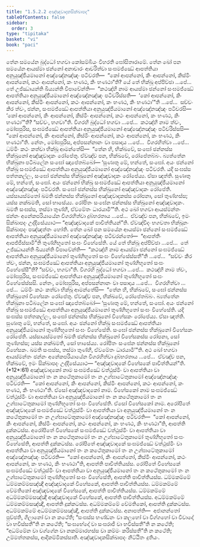 ```yaml
---
title: "1.5.2.2 අඤ්ඤවාදකසික්ඛාපද"
tableOfContents: false
sidebar:
  order: 3
type: "tipitaka"
basket: "vi"
book: "paci"
---
```



<DynamicBreadcrumb />

<Division number="94" book="paci">

<Paragraph number="350" book="paci">
තේන සමයේන බුද්ධෝ භගවා කෝසම්බියං විහරති ඝෝසිතාරාමේ. තේන ඛෝ පන සමයේන ආයස්මා ඡන්නෝ අනාචාරං ආචරිත්වා සංඝමජ්ඣේ ආපත්තියා අනුයුඤ්ජීයමානෝ අඤ්ඤේනඤ්ඤං පටිචරති—  “කෝ ආපන්නෝ, කිං ආපන්නෝ, කිස්මිං ආපන්නෝ, කථං ආපන්නෝ, කං භණථ, කිං භණථා”ති?
</Paragraph>

<Paragraph number="351" book="paci">
යේ තේ භික්ඛූ අප්පිච්ඡා …පේ…  තේ උජ්ඣායන්ති ඛිය්‍යන්ති විපාචේන්ති—  “කථඤ්හි නාම ආයස්මා ඡන්නෝ සංඝමජ්ඣේ ආපත්තියා අනුයුඤ්ජීයමානෝ අඤ්ඤේනඤ්ඤං පටිචරිස්සති—  ‘කෝ ආපන්නෝ, කිං ආපන්නෝ, කිස්මිං ආපන්නෝ, කථං ආපන්නෝ, කං භණථ, කිං භණථා’”ති …පේ…  සච්චං කිර ත්වං, ඡන්න, සංඝමජ්ඣේ ආපත්තියා අනුයුඤ්ජීයමානෝ අඤ්ඤේනඤ්ඤං පටිචරසි—  ‘කෝ ආපන්නෝ, කිං ආපන්නෝ, කිස්මිං ආපන්නෝ, කථං ආපන්නෝ, කං භණථ, කිං භණථා’”ති? “සච්චං, භගවා”ති. විගරහි බුද්ධෝ භගවා …පේ…  කථඤ්හි නාම ත්වං, මෝඝපුරිස, සංඝමජ්ඣේ ආපත්තියා අනුයුඤ්ජීයමානෝ අඤ්ඤේනඤ්ඤං පටිචරිස්සසි—  “කෝ ආපන්නෝ, කිං ආපන්නෝ, කිස්මිං ආපන්නෝ, කථං ආපන්නෝ, කං භණථ, කිං භණථා”ති. නේතං, මෝඝපුරිස, අප්පසන්නානං වා පසාදාය …පේ…  විගරහිත්වා …පේ…  ධම්මිං කථං කත්වා භික්ඛූ ආමන්තේසි—  “තේන හි, භික්ඛවේ, සංඝෝ ඡන්නස්ස භික්ඛුනෝ අඤ්ඤවාදකං රෝපේතු. ඒවඤ්ච පන, භික්ඛවේ, රෝපේතබ්බං. බ්‍යත්තේන භික්ඛුනා පටිබලේන සංඝෝ ඤාපේතබ්බෝ—
</Paragraph>

</Division>
<Division number="95" book="paci">

<Paragraph number="352" book="paci">
‘සුණාතු මේ, භන්තේ, සංඝෝ. අයං ඡන්නෝ භික්ඛු සංඝමජ්ඣේ ආපත්තියා අනුයුඤ්ජීයමානෝ අඤ්ඤේනඤ්ඤං පටිචරති. යදි සංඝස්ස පත්තකල්ලං, සංඝෝ ඡන්නස්ස භික්ඛුනෝ අඤ්ඤවාදකං රෝපේය්‍ය. ඒසා ඤත්ති.
</Paragraph>

<Paragraph number="353" book="paci">
සුණාතු මේ, භන්තේ, සංඝෝ. අයං ඡන්නෝ භික්ඛු සංඝමජ්ඣේ ආපත්තියා අනුයුඤ්ජීයමානෝ අඤ්ඤේනඤ්ඤං පටිචරති. සංඝෝ ඡන්නස්ස භික්ඛුනෝ අඤ්ඤවාදකං රෝපේති. යස්සායස්මතෝ ඛමති ඡන්නස්ස භික්ඛුනෝ අඤ්ඤවාදකස්ස රෝපනා, සෝ තුණ්හස්ස; යස්ස නක්ඛමති, සෝ භාසේය්‍ය.
</Paragraph>

<Paragraph number="354" book="paci">
රෝපිතං සංඝේන ඡන්නස්ස භික්ඛුනෝ අඤ්ඤවාදකං. ඛමති සංඝස්ස, තස්මා තුණ්හී, ඒවමේතං ධාරයාමී’”ති.
</Paragraph>

<Paragraph number="355" book="paci">
අථ ඛෝ භගවා ආයස්මන්තං ඡන්නං අනේකපරියායේන විගරහිත්වා දුබ්භරතාය …පේ…  ඒවඤ්ච පන, භික්ඛවේ, ඉමං සික්ඛාපදං උද්දිසේය්‍යාථ—
</Paragraph>

<Paragraph number="356" book="paci">
<Emphasis>“අඤ්ඤවාදකේ පාචිත්තියන්”</Emphasis>ති.
</Paragraph>

<Paragraph number="357" book="paci">
ඒවඤ්චිදං භගවතා භික්ඛූනං සික්ඛාපදං පඤ්ඤත්තං හෝති.
</Paragraph>

</Division>
<Division number="96" book="paci">

<Paragraph number="358" book="paci">
තේන ඛෝ පන සමයේන ආයස්මා ඡන්නෝ සංඝමජ්ඣේ ආපත්තියා අනුයුඤ්ජීයමානෝ අඤ්ඤේනඤ්ඤං පටිචරන්තෝ—  “ආපත්තිං ආපජ්ජිස්සාමී”ති තුණ්හීභූතෝ සංඝං විහේසේති. යේ තේ භික්ඛූ අප්පිච්ඡා …පේ…  තේ උජ්ඣායන්ති ඛිය්‍යන්ති විපාචේන්ති—  “කථඤ්හි නාම ආයස්මා ඡන්නෝ සංඝමජ්ඣේ ආපත්තියා අනුයුඤ්ජීයමානෝ තුණ්හීභූතෝ සංඝං විහේසේස්සතී”ති …පේ…  “සච්චං කිර ත්වං, ඡන්න, සංඝමජ්ඣේ ආපත්තියා අනුයුඤ්ජීයමානෝ තුණ්හීභූතෝ සංඝං විහේසේසී”ති? “සච්චං, භගවා”ති. විගරහි බුද්ධෝ භගවා …පේ…  කථඤ්හි නාම ත්වං, මෝඝපුරිස, සංඝමජ්ඣේ ආපත්තියා අනුයුඤ්ජීයමානෝ තුණ්හීභූතෝ සංඝං විහේසේස්සසි. නේතං, මෝඝපුරිස, අප්පසන්නානං වා පසාදාය …පේ…  විගරහිත්වා …පේ…  ධම්මිං කථං කත්වා භික්ඛූ ආමන්තේසි—  “තේන හි, භික්ඛවේ, සංඝෝ ඡන්නස්ස භික්ඛුනෝ විහේසකං රෝපේතු. ඒවඤ්ච පන, භික්ඛවේ, රෝපේතබ්බං. බ්‍යත්තේන භික්ඛුනා පටිබලේන සංඝෝ ඤාපේතබ්බෝ—
</Paragraph>

</Division>
<Division number="97" book="paci">

<Paragraph number="359" book="paci">
‘සුණාතු මේ, භන්තේ, සංඝෝ. අයං ඡන්නෝ භික්ඛු සංඝමජ්ඣේ ආපත්තියා අනුයුඤ්ජීයමානෝ තුණ්හීභූතෝ සංඝං විහේසේති. යදි සංඝස්ස පත්තකල්ලං, සංඝෝ ඡන්නස්ස භික්ඛුනෝ විහේසකං රෝපේය්‍ය. ඒසා ඤත්ති.
</Paragraph>

<Paragraph number="360" book="paci">
සුණාතු මේ, භන්තේ, සංඝෝ. අයං ඡන්නෝ භික්ඛු සංඝමජ්ඣේ ආපත්තියා අනුයුඤ්ජීයමානෝ තුණ්හීභූතෝ සංඝං විහේසේති. සංඝෝ ඡන්නස්ස භික්ඛුනෝ විහේසකං රෝපේති. යස්සායස්මතෝ ඛමති ඡන්නස්ස භික්ඛුනෝ විහේසකස්ස රෝපනා, සෝ තුණ්හස්ස; යස්ස නක්ඛමති, සෝ භාසේය්‍ය.
</Paragraph>

<Paragraph number="361" book="paci">
රෝපිතං සංඝේන ඡන්නස්ස භික්ඛුනෝ විහේසකං. ඛමති සංඝස්ස, තස්මා තුණ්හී, ඒවමේතං ධාරයාමී’”ති.
</Paragraph>

<Paragraph number="362" book="paci">
අථ ඛෝ භගවා ආයස්මන්තං ඡන්නං අනේකපරියායේන විගරහිත්වා දුබ්භරතාය …පේ…  ඒවඤ්ච පන, භික්ඛවේ, ඉමං සික්ඛාපදං උද්දිසේය්‍යාථ—
</Paragraph>

</Division>
<Division number="98" book="paci">

<Paragraph number="363" book="paci">
<Emphasis>“අඤ්ඤවාදකේ විහේසකේ පාචිත්තියන්”</Emphasis>ති. (*12*:<Emphasis>61</Emphasis>)
</Paragraph>

</Division>
<Division number="99" book="paci">

<Paragraph number="364" book="paci">
<Emphasis>අඤ්ඤවාදකෝ</Emphasis> නාම සංඝමජ්ඣේ වත්ථුස්මිං වා ආපත්තියා වා අනුයුඤ්ජීයමානෝ තං න කථේතුකාමෝ තං න උග්ඝාටේතුකාමෝ අඤ්ඤේනඤ්ඤං පටිචරති—  “කෝ ආපන්නෝ, කිං ආපන්නෝ, කිස්මිං ආපන්නෝ, කථං ආපන්නෝ, කං භණථ, කිං භණථා”ති. ඒසෝ අඤ්ඤවාදකෝ නාම.
</Paragraph>

<Paragraph number="365" book="paci">
<Emphasis>විහේසකෝ</Emphasis> නාම සංඝමජ්ඣේ වත්ථුස්මිං වා ආපත්තියා වා අනුයුඤ්ජීයමානෝ තං න කථේතුකාමෝ තං න උග්ඝාටේතුකාමෝ තුණ්හීභූතෝ සංඝං විහේසේති. ඒසෝ විහේසකෝ නාම.
</Paragraph>

</Division>
<Division number="100" book="paci">

<Paragraph number="366" book="paci">
අරෝපිතේ අඤ්ඤවාදකේ සංඝමජ්ඣේ වත්ථුස්මිං වා ආපත්තියා වා අනුයුඤ්ජීයමානෝ තං න කථේතුකාමෝ තං න උග්ඝාටේතුකාමෝ අඤ්ඤේනඤ්ඤං පටිචරති—  “කෝ ආපන්නෝ, කිං ආපන්නෝ, කිස්මිං ආපන්නෝ, කථං ආපන්නෝ, කං භණථ, කිං භණථා”ති, ආපත්ති දුක්කටස්ස. අරෝපිතේ විහේසකේ සංඝමජ්ඣේ වත්ථුස්මිං වා ආපත්තියා වා අනුයුඤ්ජීයමානෝ තං න කථේතුකාමෝ තං න උග්ඝාටේතුකාමෝ තුණ්හීභූතෝ සංඝං විහේසේති, ආපත්ති දුක්කටස්ස. රෝපිතේ අඤ්ඤවාදකේ සංඝමජ්ඣේ වත්ථුස්මිං වා ආපත්තියා වා අනුයුඤ්ජීයමානෝ තං න කථේතුකාමෝ තං න උග්ඝාටේතුකාමෝ අඤ්ඤේනඤ්ඤං පටිචරති—  “කෝ ආපන්නෝ, කිං ආපන්නෝ, කිස්මිං ආපන්නෝ, කථං ආපන්නෝ, කං භණථ, කිං භණථා”ති, ආපත්ති පාචිත්තියස්ස. රෝපිතේ විහේසකේ සංඝමජ්ඣේ වත්ථුස්මිං වා ආපත්තියා වා අනුයුඤ්ජීයමානෝ තං න කථේතුකාමෝ තං න උග්ඝාටේතුකාමෝ තුණ්හීභූතෝ සංඝං විහේසේති, ආපත්ති පාචිත්තියස්ස.
</Paragraph>

</Division>
<Division number="101" book="paci">

<Paragraph number="367" book="paci">
ධම්මකම්මේ ධම්මකම්මසඤ්ඤී අඤ්ඤවාදකේ විහේසකේ, ආපත්ති පාචිත්තියස්ස. ධම්මකම්මේ වේමතිකෝ අඤ්ඤවාදකේ විහේසකේ, ආපත්ති පාචිත්තියස්ස. ධම්මකම්මේ අධම්මකම්මසඤ්ඤී අඤ්ඤවාදකේ විහේසකේ, ආපත්ති පාචිත්තියස්ස. අධම්මකම්මේ ධම්මකම්මසඤ්ඤී, ආපත්ති දුක්කටස්ස. අධම්මකම්මේ වේමතිකෝ, ආපත්ති දුක්කටස්ස. අධම්මකම්මේ අධම්මකම්මසඤ්ඤී, ආපත්ති දුක්කටස්ස.
</Paragraph>

</Division>
<Division number="102" book="paci">

<Paragraph number="368" book="paci">
අනාපත්ති—  අජානන්තෝ පුච්ඡති, ගිලානෝ වා න කථේති; “සංඝස්ස භණ්ඩනං වා කලහෝ වා විග්ගහෝ වා විවාදෝ වා භවිස්සතී”ති න කථේති; “සංඝභේදෝ වා සංඝරාජි වා භවිස්සතී”ති න කථේති; “අධම්මේන වා වග්ගේන වා නකම්මාරහස්ස වා කම්මං කරිස්සතී”ති න කථේති; උම්මත්තකස්ස, ආදිකම්මිකස්සාති.

</Paragraph>
</Division>

<Paragraph number="369" type="center" book="paci">
අඤ්ඤවාදකසික්ඛාපදං නිට්ඨිතං දුතියං.
</Paragraph>
